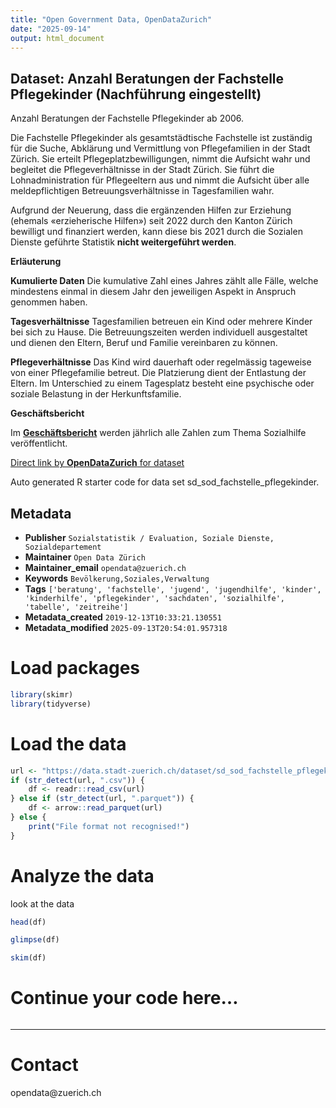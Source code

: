 ```yaml
---
title: "Open Government Data, OpenDataZurich"
date: "2025-09-14"
output: html_document
---
```


## Dataset: Anzahl Beratungen der Fachstelle Pflegekinder (Nachführung eingestellt)

Anzahl Beratungen der Fachstelle Pflegekinder ab 2006.

Die Fachstelle Pflegekinder als gesamtstädtische Fachstelle ist zuständig für die Suche, Abklärung und Vermittlung von Pflegefamilien in der Stadt Zürich. Sie erteilt Pflegeplatzbewilligungen, nimmt die Aufsicht wahr und begleitet die Pflegeverhältnisse in der Stadt Zürich. Sie führt die Lohnadministration für Pflegeeltern aus und nimmt die Aufsicht über alle meldepflichtigen Betreuungsverhältnisse in Tagesfamilien wahr.

Aufgrund der Neuerung, dass die ergänzenden Hilfen zur Erziehung (ehemals «erzieherische Hilfen») seit 2022 durch den Kanton Zürich bewilligt und finanziert werden, kann diese bis 2021 durch die Sozialen Dienste geführte Statistik **nicht weitergeführt werden**.



**Erläuterung**


**Kumulierte Daten**
Die kumulative Zahl eines Jahres zählt alle Fälle, welche mindestens einmal in diesem Jahr den jeweiligen Aspekt in Anspruch genommen haben.

**Tagesverhältnisse**
Tagesfamilien betreuen ein Kind oder mehrere Kinder bei sich zu Hause. Die Betreuungszeiten werden individuell ausgestaltet und dienen den Eltern, Beruf und Familie vereinbaren zu können.

**Pflegeverhältnisse**
Das Kind wird dauerhaft oder regelmässig tageweise von einer Pflegefamilie betreut. Die Platzierung dient der Entlastung der Eltern. Im Unterschied zu einem Tagesplatz besteht eine psychische oder soziale Belastung in der Herkunftsfamilie.


[]()

**Geschäftsbericht**


Im [**Geschäftsbericht**](https://www.stadt-zuerich.ch/geschaeftsbericht) werden jährlich alle Zahlen zum Thema Sozialhilfe veröffentlicht.


[]()



[Direct link by **OpenDataZurich** for dataset](https://data.stadt-zuerich.ch/dataset/sd_sod_fachstelle_pflegekinder)

Auto generated R starter code for data set sd_sod_fachstelle_pflegekinder.

## Metadata

- **Publisher** `Sozialstatistik / Evaluation, Soziale Dienste, Sozialdepartement`
- **Maintainer** `Open Data Zürich`
- **Maintainer_email** `opendata@zuerich.ch`
- **Keywords** `Bevölk­erung,Soziales,Ver­walt­ung`
- **Tags** `['beratung', 'fachstelle', 'jugend', 'jugendhilfe', 'kinder', 'kinderhilfe', 'pflegekinder', 'sachdaten', 'sozialhilfe', 'tabelle', 'zeitreihe']`
- **Metadata_created** `2019-12-13T10:33:21.130551`
- **Metadata_modified** `2025-09-13T20:54:01.957318`


# Load packages

```r
library(skimr)
library(tidyverse)
```

# Load the data

```r
url <- "https://data.stadt-zuerich.ch/dataset/sd_sod_fachstelle_pflegekinder/download/sd_sod_fachstelle_pflegekinder.csv"
if (str_detect(url, ".csv")) {
    df <- readr::read_csv(url)
} else if (str_detect(url, ".parquet")) {
    df <- arrow::read_parquet(url)
} else {
    print("File format not recognised!")
}
```

# Analyze the data

look at the data
```r
head(df)
```

```r
glimpse(df)
```

```r
skim(df)
```

# Continue your code here...

```r

```

------------------------------------------------------------------------

# Contact

opendata@zuerich.ch

